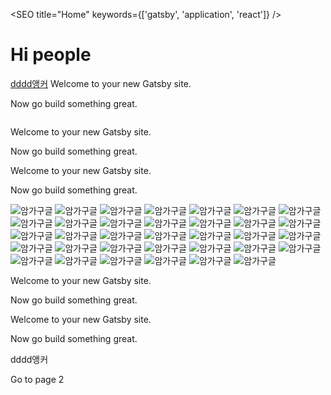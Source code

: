 

<SEO title="Home" keywords={['gatsby', 'application', 'react']} />

# Hi people

<a href="#anchor">dddd앵커</a>
Welcome to your new Gatsby site.

Now go build something great.

<div style={{ marginBottom: '1.45rem' }}>
  <Image />
</div>

Welcome to your new Gatsby site.

Now go build something great.


Welcome to your new Gatsby site.

Now go build something great.

<img src="https://cphoto.asiae.co.kr/listimglink/6/2020092909093618873_1601338176.png" alt="암가구글" />
<img src="https://cphoto.asiae.co.kr/listimglink/6/2020092909093618873_1601338176.png" alt="암가구글" />
<img src="https://cphoto.asiae.co.kr/listimglink/6/2020092909093618873_1601338176.png" alt="암가구글" />
<img src="https://cphoto.asiae.co.kr/listimglink/6/2020092909093618873_1601338176.png" alt="암가구글" />
<img src="https://cphoto.asiae.co.kr/listimglink/6/2020092909093618873_1601338176.png" alt="암가구글" />
<img src="https://cphoto.asiae.co.kr/listimglink/6/2020092909093618873_1601338176.png" alt="암가구글" />
<img src="https://cphoto.asiae.co.kr/listimglink/6/2020092909093618873_1601338176.png" alt="암가구글" />
<img src="https://cphoto.asiae.co.kr/listimglink/6/2020092909093618873_1601338176.png" alt="암가구글" />
<img src="https://cphoto.asiae.co.kr/listimglink/6/2020092909093618873_1601338176.png" alt="암가구글" />
<img src="https://cphoto.asiae.co.kr/listimglink/6/2020092909093618873_1601338176.png" alt="암가구글" />
<img src="https://cphoto.asiae.co.kr/listimglink/6/2020092909093618873_1601338176.png" alt="암가구글" />
<img src="https://cphoto.asiae.co.kr/listimglink/6/2020092909093618873_1601338176.png" alt="암가구글" />
<img src="https://cphoto.asiae.co.kr/listimglink/6/2020092909093618873_1601338176.png" alt="암가구글" />
<img src="https://cphoto.asiae.co.kr/listimglink/6/2020092909093618873_1601338176.png" alt="암가구글" />
<img src="https://cphoto.asiae.co.kr/listimglink/6/2020092909093618873_1601338176.png" alt="암가구글" />
<img src="https://cphoto.asiae.co.kr/listimglink/6/2020092909093618873_1601338176.png" alt="암가구글" />
<img src="https://cphoto.asiae.co.kr/listimglink/6/2020092909093618873_1601338176.png" alt="암가구글" />
<img src="https://cphoto.asiae.co.kr/listimglink/6/2020092909093618873_1601338176.png" alt="암가구글" />
<img src="https://cphoto.asiae.co.kr/listimglink/6/2020092909093618873_1601338176.png" alt="암가구글" />
<img src="https://cphoto.asiae.co.kr/listimglink/6/2020092909093618873_1601338176.png" alt="암가구글" />
<img src="https://cphoto.asiae.co.kr/listimglink/6/2020092909093618873_1601338176.png" alt="암가구글" />
<img src="https://cphoto.asiae.co.kr/listimglink/6/2020092909093618873_1601338176.png" alt="암가구글" />
<img src="https://cphoto.asiae.co.kr/listimglink/6/2020092909093618873_1601338176.png" alt="암가구글" />
<img src="https://cphoto.asiae.co.kr/listimglink/6/2020092909093618873_1601338176.png" alt="암가구글" />
<img src="https://cphoto.asiae.co.kr/listimglink/6/2020092909093618873_1601338176.png" alt="암가구글" />
<img src="https://cphoto.asiae.co.kr/listimglink/6/2020092909093618873_1601338176.png" alt="암가구글" />
<img src="https://cphoto.asiae.co.kr/listimglink/6/2020092909093618873_1601338176.png" alt="암가구글" />
<img src="https://cphoto.asiae.co.kr/listimglink/6/2020092909093618873_1601338176.png" alt="암가구글" />
<img src="https://cphoto.asiae.co.kr/listimglink/6/2020092909093618873_1601338176.png" alt="암가구글" />
<img src="https://cphoto.asiae.co.kr/listimglink/6/2020092909093618873_1601338176.png" alt="암가구글" />
<img src="https://cphoto.asiae.co.kr/listimglink/6/2020092909093618873_1601338176.png" alt="암가구글" />
<img src="https://cphoto.asiae.co.kr/listimglink/6/2020092909093618873_1601338176.png" alt="암가구글" />
<img src="https://cphoto.asiae.co.kr/listimglink/6/2020092909093618873_1601338176.png" alt="암가구글" />
<img src="https://cphoto.asiae.co.kr/listimglink/6/2020092909093618873_1601338176.png" alt="암가구글" />

Welcome to your new Gatsby site.

Now go build something great.


Welcome to your new Gatsby site.

Now go build something great.

<a id="anchor">dddd앵커</a>
<Link to="/page-2/">Go to page 2</Link>

